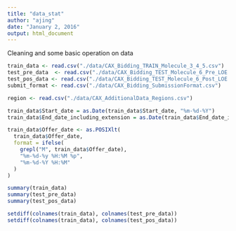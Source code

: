 ```yaml
---
title: "data_stat"
author: "ajing"
date: "January 2, 2016"
output: html_document
---
```


Cleaning and some basic operation on data
```r
train_data <- read.csv("./data/CAX_Bidding_TRAIN_Molecule_3_4_5.csv")
test_pre_data  <- read.csv("./data/CAX_Bidding_TEST_Molecule_6_Pre_LOE.csv")
test_pos_data <- read.csv("./data/CAX_Bidding_TEST_Molecule_6_Post_LOE.csv")
submit_format <- read.csv("./data/CAX_Bidding_SubmissionFormat.csv")

region <- read.csv("./data/CAX_AdditionalData_Regions.csv")

train_data$Start_date = as.Date(train_data$Start_date, "%m-%d-%Y")
train_data$End_date_including_extension = as.Date(train_data$End_date_including_extension, "%m-%d-%Y")

train_data$Offer_date <- as.POSIXlt( 
  train_data$Offer_date, 
  format = ifelse( 
    grepl("M", train_data$Offer_date), 
    "%m-%d-%y %H:%M %p", 
    "%m-%d-%Y %H:%M" 
  ) 
)

```

```r
summary(train_data)
summary(test_pre_data)
summary(test_pos_data)

setdiff(colnames(train_data), colnames(test_pre_data))
setdiff(colnames(train_data), colnames(test_pos_data))
```

